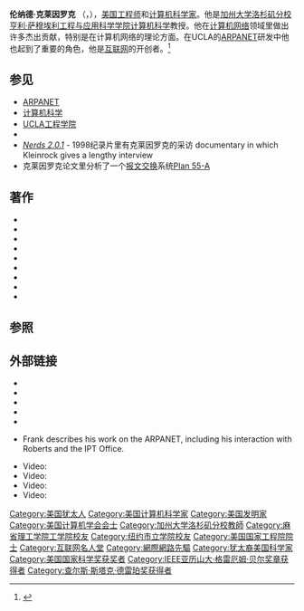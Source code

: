 {{Infobox scientist
|name        = 
|image       =
|image_size = 200px
|image_source = http://www.lk.cs.ucla.edu/personal_history.html
|caption     = 伦纳德·克莱因罗克和第一台[[Interface_Message_Processor|Interface Message Processor]]
|birth_date  = {{birth date and age|df=y|1934|6|13}}
|birth_place = {{USA-1912}}[[紐約州|紐約州]][[纽约|纽约]]
|death_date  =
|death_place =
|residence   = {{USA}}[[加利福尼亚州|加利福尼亚州]][[洛杉矶|洛杉矶]]
|nationality = {{USA}}
|field       = [[工程|工程]] <br/> [[计算机科学|计算机科学]]
|workplaces  = [[加州大学洛杉矶分校|加州大学洛杉矶分校]]
|alma_mater  = [[纽约市立学院|纽约市立学院]], [[麻省理工学院|麻省理工学院]]
|doctoral_advisor = Edward Arthurs<ref>{{MathGenealogy|id=24334}}</ref>
|doctoral_students = [[Chris_Ferguson|Chris Ferguson]]
|known_for   = [[互联网|互联网]]研发
|prizes      = [[美国国家科学奖章|美国国家科学奖章]]<ref name="NMS2008" />
|religion    = 犹太
}}
'''伦纳德·克莱因罗克''' （{{lang-en|'''Leonard Kleinrock'''}}，{{bd|1934年|6月13日|catIdx=Kleinrock, Leonard}}），[[美国|美国]][[工程师|工程师]]和[[计算机科学家|计算机科学家]]。他是[[加州大学洛杉矶分校|加州大学洛杉矶分校]][[亨利·萨穆埃利工程与应用科学学院|亨利·萨穆埃利工程与应用科学学院]][[计算机科学|计算机科学]]教授。他在[[计算机网络|计算机网络]]领域里做出许多杰出贡献，特别是在计算机网络的理论方面。在UCLA的[[ARPANET|ARPANET]]研发中他也起到了重要的角色，他是[[互联网|互联网]]的开创者。<ref>{{cite news |last=Rosenbaum |first=Philip |title=Web pioneer recalls 'birth of the Internet' |publisher=CNN |date=29 October 2009 |url=http://www.cnn.com/2009/TECH/10/29/kleinrock.internet/index.html |accessdate=October 30, 2009 |archive-date=2020-11-18 |archive-url=https://web.archive.org/web/20201118003246/http://www.cnn.com/2009/TECH/10/29/kleinrock.internet/index.html |dead-url=no }}</ref>

== 参见 ==
* [[ARPANET|ARPANET]]
* [[计算机科学|计算机科学]]
* [[亨利·萨穆埃利工程与应用科学学院|UCLA工程学院]]
* {{le|互联网先驱|Internet pioneers}}
* ''[[Nerds_2.0.1|Nerds 2.0.1]]'' - 1998纪录片里有克莱因罗克的采访 documentary in which Kleinrock gives a lengthy interview
* 克莱因罗克论文里分析了一个[[报文交换|报文交换]]系统[[Plan_55-A|Plan 55-A]]

== 著作 ==
* {{cite paper |first=Leonard |last=Kleinrock |authorlink=Leonard Kleinrock |url=http://www.lk.cs.ucla.edu/LK/Bib/REPORT/PhD/proposal.html |title=Information Flow in Large Communication Nets |work=Ph.D. Thesis Proposal |publisher=[[麻省理工学院|麻省理工学院]] |date=May 1961 |journal= |access-date=2013-12-23 |archive-date=2006-05-12 |archive-url=https://web.archive.org/web/20060512033857/http://www.lk.cs.ucla.edu/LK/Bib/REPORT/PhD/proposal.html |dead-url=no }}
* {{cite journal |first=Leonard |last=Kleinrock |authorlink=Leonard Kleinrock |url=http://www.lk.cs.ucla.edu/LK/Bib/REPORT/RLEreport-1961.html |title=Information Flow in Large Communication Nets |journal=RLE Quarterly Progress Report |publisher=[[麻省理工学院|麻省理工学院]] |date=July 1961 |access-date=2013-12-23 |archive-date=2010-07-15 |archive-url=https://web.archive.org/web/20100715081627/http://www.lk.cs.ucla.edu/LK/Bib/REPORT/RLEreport-1961.html |dead-url=no }}
* {{cite paper |first=Leonard |last=Kleinrock |authorlink=Leonard Kleinrock |url=http://www.lk.cs.ucla.edu/LK/Bib/REPORT/RLEreport-1962.html |title=Information Flow in Large Communication Nets |journal=RLE Quarterly Progress Report |publisher=[[麻省理工学院|麻省理工学院]] |date=April 1962 |access-date=2013-12-23 |archive-date=2010-07-15 |archive-url=https://web.archive.org/web/20100715071522/http://www.lk.cs.ucla.edu/LK/Bib/REPORT/RLEreport-1962.html |dead-url=no }}
* {{cite paper |first=Leonard |last=Kleinrock |authorlink=Leonard Kleinrock |publisher=[[麻省理工学院|麻省理工学院]] |location=Cambridge, MA |url=http://dspace.mit.edu/bitstream/handle/1721.1/11562/33840535.pdf |title=Message Delay in Communication Nets with Storage |format=PDF |work=(PhD thesis) |date=December 1962 |deadurl=yes |archiveurl=https://web.archive.org/web/20090326055543/http://dspace.mit.edu/bitstream/handle/1721.1/11562/33840535.pdf |archivedate=2009-03-26 |journal= |access-date=2013-12-23 }}
* {{cite book |first=Leonard |last=Kleinrock |authorlink=Leonard Kleinrock |title=Communication Nets: Stochastic Message Flow and Design|publisher=McGraw-Hill |year=1964 |pages=220 |isbn=978-0486611051}}
* {{cite book |first=Leonard |last=Kleinrock |authorlink=Leonard Kleinrock |title=Queueing Systems: Volume I – Theory |publisher=Wiley Interscience |location=New York |date=2 January 1975 |pages=417 |isbn=978-0471491101}}
* {{cite book |first=Leonard |last=Kleinrock |authorlink=Leonard Kleinrock |title=Queueing Systems: Volume II – Computer Applications|publisher=Wiley Interscience |location=New York |date=22 April 1976 |pages=576 |isbn=978-0471491118}}
* {{cite journal |first1=Leonard |last1=Kleinrock |authorlink1=Leonard Kleinrock |first2=Farok |last2=Kamoun |title=Hierarchical Routing for Large Networks, Performance Evaluation and Optimization |work=Computer Networks |volume=1 |issue=3 |pages=155–174 |date=January 1977}}
* {{cite book |first1=Leonard |last1=Kleinrock |authorlink1=Leonard Kleinrock |first2=Richard |last2=Gail |title=Queueing Systems: Problems and Solutions |publisher=Wiley-Interscience |date=12 April 1996 |pages=240 |isbn=978-0471555681}}

== 参照==
{{reflist|2}}

==外部链接 ==
*{{cite web |url=http://www.lk.cs.ucla.edu/ |title=Leonard Kleinrock's Home Page |publisher=[[加州大学洛杉矶分校|UCLA]] |accessdate=11 February 2004 |archive-date=2004-12-08 |archive-url=https://web.archive.org/web/20041208021836/http://www.lk.cs.ucla.edu/internet_history.html |dead-url=no }}
*{{cite web |url=http://internethistory.ucla.edu/ |title=KIHC: The Kleinrock Internet History Center at UCLA |publisher=[[University_of_California,_Los_Angeles|UCLA]] |accessdate=11 November 2004 |deadurl=yes |archiveurl=https://web.archive.org/web/20110404210459/http://internethistory.ucla.edu/ |archivedate=2011年4月4日 }}
*{{cite web |url=http://www.lk.cs.ucla.edu/publications.html |title=Bibliography |publisher=[[加州大学洛杉矶分校|UCLA]] |accessdate=24 May 2012 |archive-date=2019-05-04 |archive-url=https://web.archive.org/web/20190504210217/https://www.lk.cs.ucla.edu/publications.html |dead-url=no }}
*{{cite web |url=http://www.lk.cs.ucla.edu/internet_history.html |title=Network history links |accessdate=11 November 2004 |deadurl=yes |archiveurl=https://web.archive.org/web/20041208021836/http://www.lk.cs.ucla.edu/internet_history.html |archivedate=2004-12-08}}<!-- link now leads to a blank page -->
* {{cite web |url=http://purl.umn.edu/107411 |title=Oral history interview with Leonard Kleinrock |publisher=[[Charles_Babbage_Institute|Charles Babbage Institute]]|location=University of Minnesota, Minneapolis |date=3 April 1990  |accessdate=15 May 2008}}
*{{cite web |url=http://purl.umn.edu/107294 |title=Oral history interview with Howard Frank |publisher=[[Charles_Babbage_Institute|Charles Babbage Institute]]|location=University of Minnesota, Minneapolis |accessdate=1 July 2008}} Frank describes his work on the ARPANET, including his interaction with Roberts and the IPT Office.
* Video:{{cite video |url=http://portal.acm.org/citation.cfm?doid=1008213.1008229 |title=Interview with Leonard Kleinrock |publisher=[[Association_for_Computing_Machinery|ACM]] |accessdate=7 May 2006}}
* Video:{{cite video |url=http://www.newsroom.ucla.edu/portal/ucla/electronicplay.aspx?fid=28176&id=E0C5478 |title=Leonard Kleinrock on the first Internet connection |accessdate=25 August 2008 |deadurl=yes |archiveurl=https://web.archive.org/web/20090101215344/http://newsroom.ucla.edu/portal/ucla/electronicplay.aspx?fid=28176&id=E0C5478 |archivedate=2009-01-01 }}
* Video:{{cite video |url=http://www.newsroom.ucla.edu/portal/ucla/electronicplay.aspx?fid=28175&id=E0C5478 |title=Leonard Kleinrock displays Internet's first router |accessdate=25 August 2008 |deadurl=yes |archiveurl=https://web.archive.org/web/20090101215753/http://newsroom.ucla.edu/portal/ucla/electronicplay.aspx?fid=28175&id=E0C5478 |archivedate=2009-01-01 }}
* Video:{{cite video |url=http://www.newsroom.ucla.edu/portal/ucla/electronicplay.aspx?fid=28174&id=E0C5478 |title=Leonard Kleinrock on packet-switching, early Internet |accessdate=25 August 2008 |deadurl=yes |archiveurl=https://web.archive.org/web/20090101215748/http://newsroom.ucla.edu/portal/ucla/electronicplay.aspx?fid=28174&id=E0C5478 |archivedate=2009-01-01 }}

{{Winners of the National Medal of Science|math-stat-comp}}
{{查尔斯·斯塔克·德雷珀奖获得者}}
{{IEEE亚历山大·格雷厄姆·贝尔奖章获得者}}
{{Internet Hall of Fame}}

{{Authority control}}
{{DEFAULTSORT:Kleinrock, Leonard}}
[[Category:美国犹太人|Category:美国犹太人]]
[[Category:美国计算机科学家|Category:美国计算机科学家]]
[[Category:美国发明家|Category:美国发明家]]
[[Category:美国计算机学会会士|Category:美国计算机学会会士]]
[[Category:加州大学洛杉矶分校教師|Category:加州大学洛杉矶分校教師]]
[[Category:麻省理工学院工学院校友|Category:麻省理工学院工学院校友]]
[[Category:纽约市立学院校友|Category:纽约市立学院校友]]
[[Category:美国国家工程院院士|Category:美国国家工程院院士]]
[[Category:互联网名人堂|Category:互联网名人堂]]
[[Category:網際網路先驅|Category:網際網路先驅]]
[[Category:犹太裔美国科学家|Category:犹太裔美国科学家]]
[[Category:美国国家科学奖获奖者|Category:美国国家科学奖获奖者]]
[[Category:IEEE亚历山大·格雷厄姆·贝尔奖章获得者|Category:IEEE亚历山大·格雷厄姆·贝尔奖章获得者]]
[[Category:查尔斯·斯塔克·德雷珀奖获得者|Category:查尔斯·斯塔克·德雷珀奖获得者]]